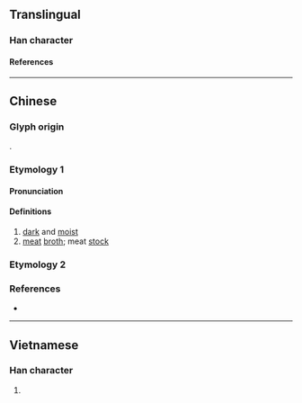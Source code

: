 {{character info/new}}
==Translingual==

===Han character===
{{Han char|rn=85|rad=水|as=09|sn=12|four=30161|canj=EYTA|ids=⿰氵音}}

====References====
{{Han ref|kx=0636.110|dkj=17811|dj=1043.160|hdz=31684.050|uh=6E46}}

----

==Chinese==

===Glyph origin===
{{Han etym}}
{{Han compound|水|音|ls=psc|c1=s|c2=p|t1=water}}.

===Etymology 1===
{{zh-forms|alt=湇-“broth”}}

====Pronunciation====
{{zh-pron
|m=qì
|c=jap1
|mc=y
|oc=y
|cat=a,n
}}

====Definitions====
{{zh-hanzi}}

# [[dark]] and [[moist]]
# [[meat]] [[broth]]; meat [[stock]]

===Etymology 2===
{{zh-see|𣲷|v|Cantonese: sticky}}

===References===
* {{R:twedu|B02156}}

----

==Vietnamese==

===Han character===
{{vi-readings|rs=水09|hanviet=ùm}}

# {{defn|lang=vi|sort=水09}}